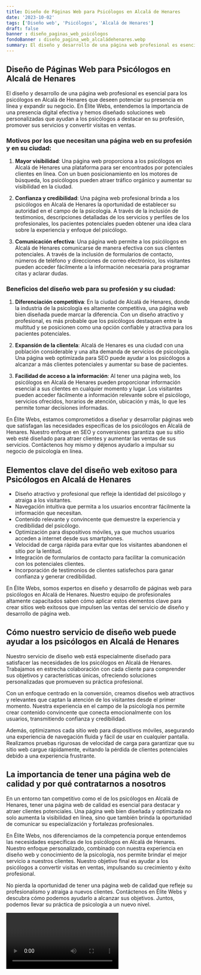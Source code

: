 ```yaml
---
title: Diseño de Páginas Web para Psicólogos en Alcalá de Henares
date: '2023-10-02'
tags: ['Diseño web', 'Psicólogos', 'Alcalá de Henares']
draft: false
banner : diseño_paginas_web_psicólogos
fondoBanner : diseño_pagina_web_alcaládehenares.webp
summary: El diseño y desarrollo de una página web profesional es esencial para los psicólogos en Alcalá de Henares que deseen potenciar su presencia en línea y expandir su negocio. En Élite Webs, entendemos la importancia de una presencia digital efectiva y hemos diseñado soluciones web personalizadas que ayudan a los psicólogos a destacar en su profesión, promover sus servicios y convertir visitas en ventas.
---
```


## Diseño de Páginas Web para Psicólogos en Alcalá de Henares

El diseño y desarrollo de una página web profesional es esencial para los psicólogos en Alcalá de Henares que deseen potenciar su presencia en línea y expandir su negocio. En Élite Webs, entendemos la importancia de una presencia digital efectiva y hemos diseñado soluciones web personalizadas que ayudan a los psicólogos a destacar en su profesión, promover sus servicios y convertir visitas en ventas.

### Motivos por los que necesitan una página web en su profesión y en su ciudad:

1. **Mayor visibilidad**: Una página web proporciona a los psicólogos en Alcalá de Henares una plataforma para ser encontrados por potenciales clientes en línea. Con un buen posicionamiento en los motores de búsqueda, los psicólogos pueden atraer tráfico orgánico y aumentar su visibilidad en la ciudad.

2. **Confianza y credibilidad**: Una página web profesional brinda a los psicólogos en Alcalá de Henares la oportunidad de establecer su autoridad en el campo de la psicología. A través de la inclusión de testimonios, descripciones detalladas de los servicios y perfiles de los profesionales, los pacientes potenciales pueden obtener una idea clara sobre la experiencia y enfoque del psicólogo.

3. **Comunicación efectiva**: Una página web permite a los psicólogos en Alcalá de Henares comunicarse de manera efectiva con sus clientes potenciales. A través de la inclusión de formularios de contacto, números de teléfono y direcciones de correo electrónico, los visitantes pueden acceder fácilmente a la información necesaria para programar citas y aclarar dudas.

### Beneficios del diseño web para su profesión y su ciudad:

1. **Diferenciación competitiva**: En la ciudad de Alcalá de Henares, donde la industria de la psicología es altamente competitiva, una página web bien diseñada puede marcar la diferencia. Con un diseño atractivo y profesional, es más probable que los psicólogos destaquen entre la multitud y se posicionen como una opción confiable y atractiva para los pacientes potenciales.

2. **Expansión de la clientela**: Alcalá de Henares es una ciudad con una población considerable y una alta demanda de servicios de psicología. Una página web optimizada para SEO puede ayudar a los psicólogos a alcanzar a más clientes potenciales y aumentar su base de pacientes.

3. **Facilidad de acceso a la información**: Al tener una página web, los psicólogos en Alcalá de Henares pueden proporcionar información esencial a sus clientes en cualquier momento y lugar. Los visitantes pueden acceder fácilmente a información relevante sobre el psicólogo, servicios ofrecidos, horarios de atención, ubicación y más, lo que les permite tomar decisiones informadas.

En Élite Webs, estamos comprometidos a diseñar y desarrollar páginas web que satisfagan las necesidades específicas de los psicólogos en Alcalá de Henares. Nuestro enfoque en SEO y conversiones garantiza que su sitio web esté diseñado para atraer clientes y aumentar las ventas de sus servicios. Contáctenos hoy mismo y déjenos ayudarlo a impulsar su negocio de psicología en línea.

<GifSeo />

<Cta />

## Elementos clave del diseño web exitoso para Psicólogos en Alcalá de Henares

- Diseño atractivo y profesional que refleje la identidad del psicólogo y atraiga a los visitantes.
- Navegación intuitiva que permita a los usuarios encontrar fácilmente la información que necesitan.
- Contenido relevante y convincente que demuestre la experiencia y credibilidad del psicólogo.
- Optimización para dispositivos móviles, ya que muchos usuarios acceden a internet desde sus smartphones.
- Velocidad de carga rápida para evitar que los visitantes abandonen el sitio por la lentitud.
- Integración de formularios de contacto para facilitar la comunicación con los potenciales clientes.
- Incorporación de testimonios de clientes satisfechos para ganar confianza y generar credibilidad.

En Élite Webs, somos expertos en diseño y desarrollo de páginas web para psicólogos en Alcalá de Henares. Nuestro equipo de profesionales altamente capacitados saben cómo aplicar estos elementos clave para crear sitios web exitosos que impulsen las ventas del servicio de diseño y desarrollo de página web.

## Cómo nuestro servicio de diseño web puede ayudar a los psicólogos en Alcalá de Henares

Nuestro servicio de diseño web está especialmente diseñado para satisfacer las necesidades de los psicólogos en Alcalá de Henares. Trabajamos en estrecha colaboración con cada cliente para comprender sus objetivos y características únicas, ofreciendo soluciones personalizadas que promueven su práctica profesional.

Con un enfoque centrado en la conversión, creamos diseños web atractivos y relevantes que captan la atención de los visitantes desde el primer momento. Nuestra experiencia en el campo de la psicología nos permite crear contenido convincente que conecta emocionalmente con los usuarios, transmitiendo confianza y credibilidad.

Además, optimizamos cada sitio web para dispositivos móviles, asegurando una experiencia de navegación fluida y fácil de usar en cualquier pantalla. Realizamos pruebas rigurosas de velocidad de carga para garantizar que su sitio web cargue rápidamente, evitando la pérdida de clientes potenciales debido a una experiencia frustrante.

## La importancia de tener una página web de calidad y por qué contratarnos a nosotros

En un entorno tan competitivo como el de los psicólogos en Alcalá de Henares, tener una página web de calidad es esencial para destacar y atraer clientes potenciales. Una página web bien diseñada y optimizada no solo aumenta la visibilidad en línea, sino que también brinda la oportunidad de comunicar su especialización y fortalezas profesionales.

En Élite Webs, nos diferenciamos de la competencia porque entendemos las necesidades específicas de los psicólogos en Alcalá de Henares. Nuestro enfoque personalizado, combinado con nuestra experiencia en diseño web y conocimiento de la psicología, nos permite brindar el mejor servicio a nuestros clientes. Nuestro objetivo final es ayudar a los psicólogos a convertir visitas en ventas, impulsando su crecimiento y éxito profesional.

No pierda la oportunidad de tener una página web de calidad que refleje su profesionalismo y atraiga a nuevos clientes. Contáctenos en Élite Webs y descubra cómo podemos ayudarlo a alcanzar sus objetivos. Juntos, podemos llevar su práctica de psicología a un nuevo nivel.

<Video />

<CtaBot job='Psicólogos' city='Alcalá de Henares'/>

<Gmaps query='Alcalá de Henares+españa+maps' />